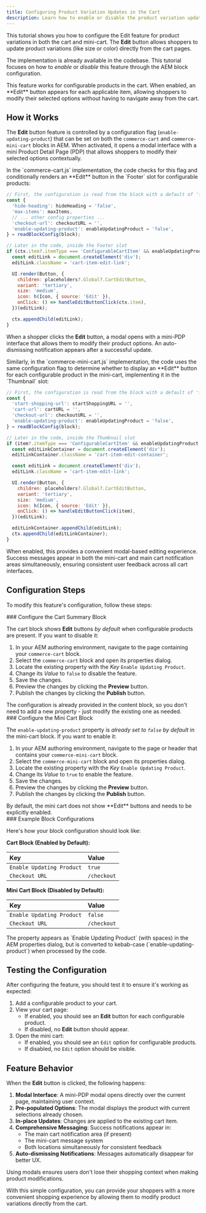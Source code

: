 ```yaml
---
title: Configuring Product Variation Updates in the Cart
description: Learn how to enable or disable the product variation update feature in the cart and mini cart through AEM block configuration.
---
```



This tutorial shows you how to configure the Edit feature for product variations in both the cart and mini-cart. The **Edit** button allows shoppers to update product variations (like size or color) directly from the cart pages.

The implementation is already available in the codebase. This tutorial focuses on how to *enable* or *disable* this feature through the AEM block configuration.

<Aside type="note">
  This feature works for configurable products in the cart. When enabled, an **Edit** button appears for each applicable item, allowing shoppers to modify their selected options without having to navigate away from the cart.
</Aside>

## How it Works

The **Edit** button feature is controlled by a configuration flag (`enable-updating-product`) that can be set on both the `commerce-cart` and `commerce-mini-cart` blocks in AEM. When activated, it opens a modal interface with a mini Product Detail Page (PDP) that allows shoppers to modify their selected options contextually.

<Tabs>
<TabItem label="Cart">
In the `commerce-cart.js` implementation, the code checks for this flag and conditionally renders an **Edit** button in the `Footer` slot for configurable products:

```javascript
// First, the configuration is read from the block with a default of 'false'
const {
  'hide-heading': hideHeading = 'false',
  'max-items': maxItems,
  // ... other config properties ...
  'checkout-url': checkoutURL = '',
  'enable-updating-product': enableUpdatingProduct = 'false',
} = readBlockConfig(block);

// Later in the code, inside the Footer slot
if (ctx.item?.itemType === 'ConfigurableCartItem' && enableUpdatingProduct === 'true') {
  const editLink = document.createElement('div');
  editLink.className = 'cart-item-edit-link';

  UI.render(Button, {
    children: placeholders?.Global?.CartEditButton,
    variant: 'tertiary',
    size: 'medium',
    icon: h(Icon, { source: 'Edit' }),
    onClick: () => handleEditButtonClick(ctx.item),
  })(editLink);

  ctx.appendChild(editLink);
}
```

When a shopper clicks the **Edit** button, a modal opens with a mini-PDP interface that allows them to modify their product options. An auto-dismissing notification appears after a successful update.
</TabItem>

<TabItem label="Mini Cart">
Similarly, in the `commerce-mini-cart.js` implementation, the code uses the same configuration flag to determine whether to display an **Edit** button for each configurable product in the mini-cart, implementing it in the `Thumbnail` slot:

```javascript
// First, the configuration is read from the block with a default of 'false'
const {
  'start-shopping-url': startShoppingURL = '',
  'cart-url': cartURL = '',
  'checkout-url': checkoutURL = '',
  'enable-updating-product': enableUpdatingProduct = 'false',
} = readBlockConfig(block);

// Later in the code, inside the Thumbnail slot
if (item?.itemType === 'ConfigurableCartItem' && enableUpdatingProduct === 'true') {
  const editLinkContainer = document.createElement('div');
  editLinkContainer.className = 'cart-item-edit-container';

  const editLink = document.createElement('div');
  editLink.className = 'cart-item-edit-link';

  UI.render(Button, {
    children: placeholders?.Global?.CartEditButton,
    variant: 'tertiary',
    size: 'medium',
    icon: h(Icon, { source: 'Edit' }),
    onClick: () => handleEditButtonClick(item),
  })(editLink);

  editLinkContainer.appendChild(editLink);
  ctx.appendChild(editLinkContainer);
}
```

When enabled, this provides a convenient modal-based editing experience. Success messages appear in both the mini-cart and main cart notification areas simultaneously, ensuring consistent user feedback across all cart interfaces.
</TabItem>
</Tabs>

## Configuration Steps

To modify this feature's configuration, follow these steps:

<Tasks>
<Task>
### Configure the Cart Summary Block

The cart block shows **Edit** buttons *by default* when configurable products are present. If you want to disable it:

1. In your AEM authoring environment, navigate to the page containing your `commerce-cart` block.
2. Select the `commerce-cart` block and open its properties dialog.
3. Locate the existing property with the *Key* `Enable Updating Product`.
4. Change its *Value* to `false` to disable the feature.
5. Save the changes.
6. Preview the changes by clicking the **Preview** button.
7. Publish the changes by clicking the **Publish** button.

<Aside type="tip">
  The configuration is already provided in the content block, so you don't need to add a new property - just modify the existing one as needed.
</Aside>
</Task>

<Task>
### Configure the Mini Cart Block

The `enable-updating-product` property is *already set to `false` by default* in the mini-cart block. If you want to enable it:

1. In your AEM authoring environment, navigate to the page or header that contains your `commerce-mini-cart` block.
2. Select the `commerce-mini-cart` block and open its properties dialog.
3. Locate the existing property with the *Key* `Enable Updating Product`.
4. Change its *Value* to `true` to enable the feature.
5. Save the changes.
6. Preview the changes by clicking the **Preview** button.
7. Publish the changes by clicking the **Publish** button.

<Aside type="note">
By default, the mini cart does not show **Edit** buttons and needs to be explicitly enabled.
</Aside>
</Task>

<Task>
### Example Block Configurations

Here's how your block configuration should look like:

**Cart Block (Enabled by Default):**

| Key                       | Value |
| :------------------------ | :---- |
| `Enable Updating Product` | `true`|
| `Checkout URL`            | `/checkout` |  *(Example of another common property)*

**Mini Cart Block (Disabled by Default):**

| Key                       | Value |
| :------------------------ | :---- |
| `Enable Updating Product` | `false`|
| `Checkout URL`            | `/checkout` | *(Example of another common property)*

<Aside type="caution">
  The property appears as `Enable Updating Product` (with spaces) in the AEM properties dialog, but is converted to kebab-case (`enable-updating-product`) when processed by the code.
</Aside>
</Task>
</Tasks>

## Testing the Configuration

After configuring the feature, you should test it to ensure it's working as expected:

1. Add a configurable product to your cart.
2. View your cart page:
   - If enabled, you should see an **Edit** button for each configurable product.
   - If disabled, no **Edit** button should appear.
3. Open the mini cart:
   - If enabled, you should see an `Edit` option for configurable products.
   - If disabled, no `Edit` option should be visible.

## Feature Behavior

When the **Edit** button is clicked, the following happens:

1. **Modal Interface**: A mini-PDP modal opens directly over the current page, maintaining user context.
2. **Pre-populated Options**: The modal displays the product with current selections already chosen.
3. **In-place Updates**: Changes are applied to the existing cart item.
4. **Comprehensive Messaging**: Success notifications appear in:
   - The main cart notification area (if present)
   - The mini-cart message system
   - Both locations simultaneously for consistent feedback
5. **Auto-dismissing Notifications**: Messages automatically disappear for better UX.

<Aside type="tip">
Using modals ensures users don't lose their shopping context when making product modifications.
</Aside>

With this simple configuration, you can provide your shoppers with a more convenient shopping experience by allowing them to modify product variations directly from the cart. 